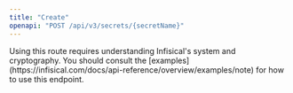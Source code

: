 ```yaml
---
title: "Create"
openapi: "POST /api/v3/secrets/{secretName}"
---
```


<Tip>
  Using this route requires understanding Infisical's system and cryptography.
  You should consult the [examples](https://infisical.com/docs/api-reference/overview/examples/note) for how to use
  this endpoint.
</Tip>
